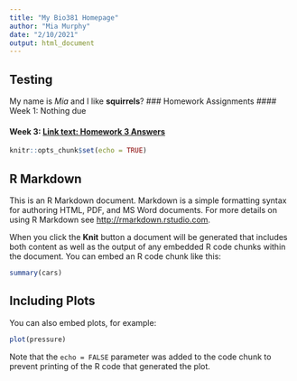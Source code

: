 ```yaml
---
title: "My Bio381 Homepage"
author: "Mia Murphy"
date: "2/10/2021"
output: html_document
---
```

## Testing

My name is *Mia* and I like **squirrels**?
### Homework Assignments
#### Week 1: Nothing due

#### Week 3: [Link text: Homework 3 Answers](Homework/HW3.html)

```r
knitr::opts_chunk$set(echo = TRUE)
```

## R Markdown

This is an R Markdown document. Markdown is a simple formatting syntax for authoring HTML, PDF, and MS Word documents. For more details on using R Markdown see <http://rmarkdown.rstudio.com>.

When you click the **Knit** button a document will be generated that includes both content as well as the output of any embedded R code chunks within the document. You can embed an R code chunk like this:

```r
summary(cars)
```

## Including Plots

You can also embed plots, for example:

```r
plot(pressure)
```

Note that the `echo = FALSE` parameter was added to the code chunk to prevent printing of the R code that generated the plot.

